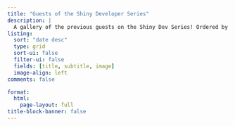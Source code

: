 ```yaml
---
title: "Guests of the Shiny Developer Series"
description: |
  A gallery of the previous guests on the Shiny Dev Series! Ordered by most recent appearance on the series
listing:
  sort: "date desc"
  type: grid
  sort-ui: false
  filter-ui: false
  fields: [title, subtitle, image]
  image-align: left
comments: false

format:
  html:
    page-layout: full
title-block-banner: false
---
```

